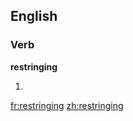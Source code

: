 ==English==

===Verb===
'''restringing'''

# {{third-person singular of|[[restring]]}}

[[fr:restringing]]
[[zh:restringing]]